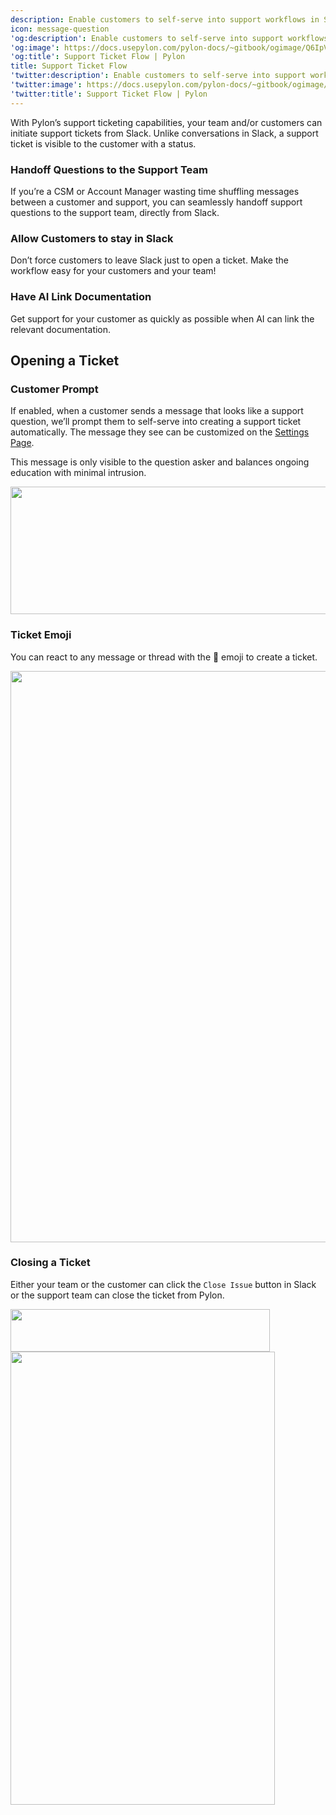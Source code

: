 ---
description: Enable customers to self-serve into support workflows in Slack
icon: message-question
'og:description': Enable customers to self-serve into support workflows in Slack
'og:image': https://docs.usepylon.com/pylon-docs/~gitbook/ogimage/Q6IpV1PYiUbN1BBmEhkh
'og:title': Support Ticket Flow | Pylon
title: Support Ticket Flow
'twitter:description': Enable customers to self-serve into support workflows in Slack
'twitter:image': https://docs.usepylon.com/pylon-docs/~gitbook/ogimage/Q6IpV1PYiUbN1BBmEhkh
'twitter:title': Support Ticket Flow | Pylon
---
With Pylon’s support ticketing capabilities, your team and/or customers can initiate support tickets from Slack. Unlike conversations in Slack, a support ticket is visible to the customer with a status.

### Handoff Questions to the Support Team

If you’re a CSM or Account Manager wasting time shuffling messages between a customer and support, you can seamlessly handoff support questions to the support team, directly from Slack.

### Allow Customers to stay in Slack

Don’t force customers to leave Slack just to open a ticket. Make the workflow easy for your customers and your team!

### Have AI Link Documentation

Get support for your customer as quickly as possible when AI can link the relevant documentation.

## Opening a Ticket

### Customer Prompt

If enabled, when a customer sends a message that looks like a support question, we’ll prompt them to self-serve into creating a support ticket automatically. The message they see can be customized on the [Settings Page](https://app.usepylon.com/settings/ticket-settings).

This message is only visible to the question asker and balances ongoing education with minimal intrusion.

<Frame>
<img alt="" class="block" data-testid="zoom-image" fetchpriority="high" height="204" sizes="(max-width: 640px) 400px, 768px" src="/images/bf13727c.png" width="606"/>
</Frame>

### Ticket Emoji

You can react to any message or thread with the 🎫 emoji to create a ticket.

<Frame>
<img alt="" class="block" data-testid="zoom-image" fetchpriority="low" height="914" loading="lazy" sizes="(max-width: 640px) 400px, 768px" src="/images/944db44e.png" width="838"/>
</Frame>

### Closing a Ticket

Either your team or the customer can click the `Close Issue` button in Slack or the support team can close the ticket from Pylon.

<Frame>
<img alt="" class="block" data-testid="zoom-image" fetchpriority="low" height="68" loading="lazy" sizes="(max-width: 640px) 400px, 768px" src="/images/ea03f1e4.png" width="415"/>
</Frame>

<Frame>
<img alt="" class="block" data-testid="zoom-image" fetchpriority="low" height="725" loading="lazy" sizes="(max-width: 640px) 400px, 768px" src="/images/4d58f5b8.png" width="423"/>
</Frame>
